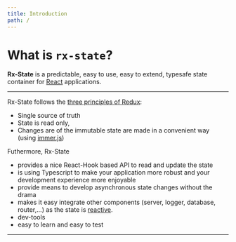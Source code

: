```yaml
---
title: Introduction
path: /
---
```



# What is `rx-state`?

**Rx-State** is a predictable, easy to use, easy to extend, typesafe state container for [React](https://reactjs.org/) applications.

<hr />

Rx-State follows the [three principles of Redux](https://redux.js.org/introduction/three-principles):

- Single source of truth
- State is read only,
- Changes are of the immutable state are made in a convenient way (using [immer.js](https://github.com/immerjs/immer))

Futhermore, Rx-State

- provides a nice React-Hook based API to read and update the state
- is using Typescript to make your application more robust and your development experience more enjoyable
- provide means to develop asynchronous state changes without the drama
- makes it easy integrate other components (server, logger, database, router,...) as
  the state is [reactive](https://github.com/ReactiveX/rxjs).
- dev-tools
- easy to learn and easy to test

<hr />

